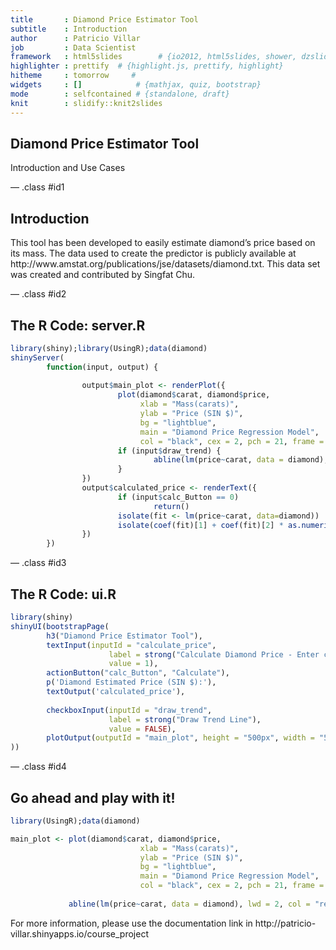 ```yaml
---
title       : Diamond Price Estimator Tool
subtitle    : Introduction
author      : Patricio Villar
job         : Data Scientist
framework   : html5slides        # {io2012, html5slides, shower, dzslides, ...}
highlighter : prettify  # {highlight.js, prettify, highlight}
hitheme     : tomorrow     # 
widgets     : []            # {mathjax, quiz, bootstrap}
mode        : selfcontained # {standalone, draft}
knit        : slidify::knit2slides
---
```


## Diamond Price Estimator Tool

Introduction and Use Cases

--- .class #id1

## Introduction

This tool has been developed to easily estimate diamond's price based on its mass. The data used to create the predictor is publicly available at http://www.amstat.org/publications/jse/datasets/diamond.txt. This data set was created and contributed by Singfat Chu.

--- .class #id2

## The R Code: server.R

```r
library(shiny);library(UsingR);data(diamond)
shinyServer(
        function(input, output) {
         
                output$main_plot <- renderPlot({      
                        plot(diamond$carat, diamond$price,
                             xlab = "Mass(carats)",
                             ylab = "Price (SIN $)",
                             bg = "lightblue",
                             main = "Diamond Price Regression Model",
                             col = "black", cex = 2, pch = 21, frame = FALSE)
                        if (input$draw_trend) {
                                abline(lm(price~carat, data = diamond), lwd = 2, col = "red")
                        }        
                })     
                output$calculated_price <- renderText({
                        if (input$calc_Button == 0)
                                return()
                        isolate(fit <- lm(price~carat, data=diamond))
                        isolate(coef(fit)[1] + coef(fit)[2] * as.numeric(input$calculate_price))                       
                })
        })
```

--- .class #id3

## The R Code: ui.R

```r
library(shiny)
shinyUI(bootstrapPage(
        h3("Diamond Price Estimator Tool"),       
        textInput(inputId = "calculate_price",
                      label = strong("Calculate Diamond Price - Enter carats"),
                      value = 1),
        actionButton("calc_Button", "Calculate"),
        p('Diamond Estimated Price (SIN $):'),
        textOutput('calculated_price'),
        
        checkboxInput(inputId = "draw_trend",
                      label = strong("Draw Trend Line"),
                      value = FALSE),      
        plotOutput(outputId = "main_plot", height = "500px", width = "500px")       
))

```

--- .class #id4

## Go ahead and play with it!

```r
library(UsingR);data(diamond)

main_plot <- plot(diamond$carat, diamond$price,
                             xlab = "Mass(carats)",
                             ylab = "Price (SIN $)",
                             bg = "lightblue",
                             main = "Diamond Price Regression Model",
                             col = "black", cex = 2, pch = 21, frame = FALSE)
                        
             abline(lm(price~carat, data = diamond), lwd = 2, col = "red")

```

For more information, please use the documentation link in http://patricio-villar.shinyapps.io/course_project



